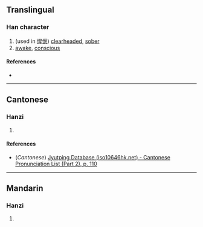 {{character info/new}}
==Translingual==

===Han character===
{{Han char|rn=61|rad=心|as=13|sn=16|four=|canj=PTPP|ids=⿰忄葱}}

# (used in [[惺憽]]) [[clearheaded]], [[sober]]
# [[awake]], [[conscious]]

====References====
* {{Han ref|kx=0405.010|dkj=11309|dj=0745.120|hdz=42360.030|uh=61BD|ud=25021}}

----

==Cantonese==

===Hanzi===
{{yue-hanzi|jyut=[[sung1]]|y=sung1}}

# {{defn|lang=yue|sort=心13}}

====References====
* (''Cantonese'') [http://www.iso10646hk.net/jp/document/download.jsp Jyutping Database (iso10646hk.net) - Cantonese Pronunciation List (Part 2), p. 110]

----

==Mandarin==

===Hanzi===
{{cmn-hanzi|pin=[[sōng]] ([[song1]])|wg=sung<sup>1</sup>}}

# {{defn|lang=cmn|sort=心13}}